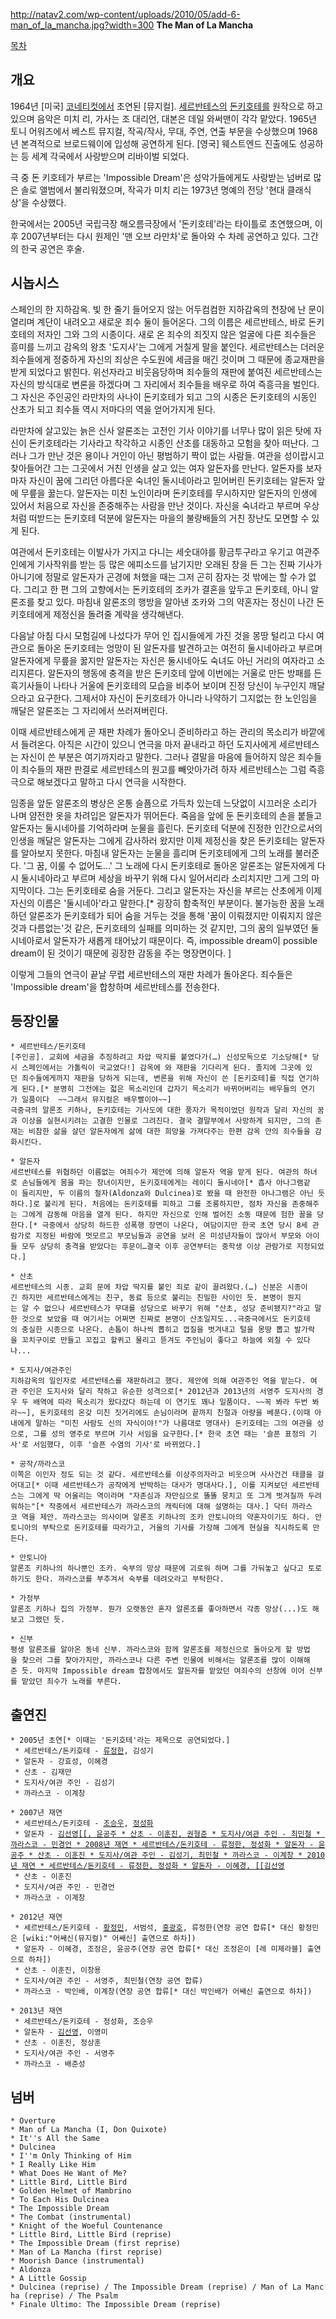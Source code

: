 http://natav2.com/wp-content/uploads/2010/05/add-6-man_of_la_mancha.jpg?width=300
'''The Man of La Mancha'''

[[목차]]
== 개요 ==
1964년 [미국] [[코네티컷]]에서 초연된 [뮤지컬]. [[세르반테스]]의 [[돈키호테]]를 원작으로 하고 있으며 음악은 미치 리, 가사는 조 대리언, 대본은 데일 와써맨이 각각 맡았다. 1965년 토니 어워즈에서 베스트 뮤지컬, 작곡/작사, 무대, 주연, 연출 부문을 수상했으며 1968년 본격적으로 브로드웨이에 입성해 공연하게 된다. [영국] 웨스트엔드 진출에도 성공하는 등 세계 각국에서 사랑받으며 리바이벌 되었다.

극 중 돈 키호테가 부르는 'Impossible Dream'은 성악가들에게도 사랑받는 넘버로 많은 솔로 앨범에서 불리워졌으며, 작곡가 미치 리는 1973년 명예의 전당 '현대 클래식 상'을 수상했다.

한국에서는 2005년 국립극장 해오름극장에서 '돈키호테'라는 타이틀로 초연했으며, 이후 2007년부터는 다시 원제인 '맨 오브 라만차'로 돌아와 수 차례 공연하고 있다. 그간의 한국 공연은 후술.

== 시놉시스 ==
스페인의 한 지하감옥. 빛 한 줄기 들어오지 않는 어두컴컴한 지하감옥의 천장에 난 문이 열리며 계단이 내려오고 새로운 죄수 둘이 들어온다. 그의 이름은 세르반테스, 바로 돈키호테의 저자인 그와 그의 시종이다. 새로 온 죄수의 죄짓지 않은 얼굴에 다른 죄수들은 흥미를 느끼고 감옥의 왕초 '도지사'는 그에게 거칠게 말을 붙인다. 세르반테스는 더러운 죄수들에게 정중하게 자신의 죄상은 수도원에 세금을 매긴 것이며 그 때문에 종교재판을 받게 되었다고 밝힌다. 위선자라고 비웃음당하며 죄수들의 재판에 붙여진 세르반테스는 자신의 방식대로 변론을 하겠다며 그 자리에서 죄수들을 배우로 하여 즉흥극을 벌인다. 그 자신은 주인공인 라만차의 사나이 돈키호테가 되고 그의 시종은 돈키호테의 시동인 산초가 되고 죄수들 역시 저마다의 역을 얻어가지게 된다.

라만차에 살고있는 늙은 신사 알론조는 고전인 기사 이야기를 너무나 많이 읽은 탓에 자신이 돈키호테라는 기사라고 착각하고 시종인 산초를 대동하고 모험을 찾아 떠난다. 그러나 그가 만난 것은 용이나 거인이 아닌 평범하기 짝이 없는 사람들. 여관을 성이랍시고 찾아들어간 그는 그곳에서 거친 인생을 살고 있는 여자 알돈자를 만난다. 알돈자를 보자마자 자신이 꿈에 그리던 아름다운 숙녀인 둘시네아라고 믿어버린 돈키호테는 알돈자 앞에 무릎을 꿇는다. 알돈자는 미친 노인이라며 돈키호테를 무시하지만 알돈자의 인생에 있어서 처음으로 자신을 존중해주는 사람을 만난 것이다. 자신을 숙녀라고 부르며 우상처럼 떠받드는 돈키호테 덕분에 알돈자는 마을의 불량배들의 거친 장난도 모면할 수 있게 된다. 

여관에서 돈키호테는 이발사가 가지고 다니는 세숫대야를 황금투구라고 우기고 여관주인에게 기사작위를 받는 등 많은 에피소드를 남기지만 오래된 창을 든 그는 진짜 기사가 아니기에 정말로 알돈자가 곤경에 처했을 때는 그저 곤히 잠자는 것 밖에는 할 수가 없다. 그리고 한 편 그의 고향에서는 돈키호테의 조카가 결혼을 앞두고 돈키호테, 아니 알론조를 찾고 있다. 마침내 알론조의 행방을 알아낸 조카와 그의 약혼자는 정신이 나간 돈키호테에게 제정신을 돌려줄 계략을 생각해낸다. 

다음날 아침 다시 모험길에 나섰다가 무어 인 집시들에게 가진 것을 몽땅 털리고 다시 여관으로 돌아온 돈키호테는 엉망이 된 알돈자를 발견하고는 여전히 둘시네아라고 부르며 알돈자에게 무릎을 꿇지만 알돈자는 자신은 둘시네아도 숙녀도 아닌 거리의 여자라고 소리지른다. 알돈자의 행동에 충격을 받은 돈키호테 앞에 이번에는 거울로 만든 방패를 든 흑기사들이 나타나 거울에 돈키호테의 모습을 비추어 보이며 진정 당신이 누구인지 깨달으라고 요구한다. 그제서야 자신이 돈키호테가 아니라 나약하기 그지없는 한 노인임을 깨달은 알론조는 그 자리에서 쓰러져버린다.

이때 세르반테스에게 곧 재판 차례가 돌아오니 준비하라고 하는 관리의 목소리가 바깥에서 들려온다. 아직은 시간이 있으니 연극을 마저 끝내라고 하던 도지사에게 세르반테스는 자신이 쓴 부분은 여기까지라고 말한다. 그러나 결말을 마음에 들어하지 않은 죄수들이 죄수들의 재판 판결로 세르반테스의 원고를 빼앗아가려 하자 세르반테스는 그럼 즉흥극으로 해보겠다고 말하고 다시 연극을 시작한다.

임종을 앞둔 알론조의 병상은 온통 슬픔으로 가득차 있는데 느닷없이 시끄러운 소리가 나며 얌전한 옷을 차려입은 알돈자가 뛰어든다. 죽음을 앞에 둔 돈키호테의 손을 붙들고 알돈자는 둘시네아를 기억하라며 눈물을 흘린다. 돈키호테 덕분에 진정한 인간으로서의 인생을 깨달은 알돈자는 그에게 감사하러 왔지만 이제 제정신을 찾은 돈키호테는 알돈자를 알아보지 못한다. 마침내 알돈자는 눈물을 흘리며 돈키호테에게 그의 노래를 불러준다. '그 꿈, 이룰 수 없어도...' 그 노래에 다시 돈키호테로 돌아온 알론조는 알돈자에게 다시 둘시네아라고 부르며 세상을 바꾸기 위해 다시 일어서리라 소리치지만 그게 그의 마지막이다. 그는 돈키호테로 숨을 거둔다. 그리고 알돈자는 자신을 부르는 산초에게 이제 자신의 이름은 '둘시네아'라고 말한다.[* 굉장히 함축적인 부분이다. 불가능한 꿈을 노래하던 알론조가 돈키호테가 되어 숨을 거두는 것을 통해 '꿈이 이뤄졌지만 이뤄지지 않은 것과 다름없는'것 같은, 돈키호테의 실패를 의미하는 것 같지만, 그의 꿈의 일부였던 둘시네아로서 알돈자가 새롭게 태어났기 때문이다. 즉, impossible dream이 possible dream이 된 것이기 때문에 굉장한 감동을 주는 명장면이다. ]

이렇게 그들의 연극이 끝날 무렵 세르반테스의 재판 차례가 돌아온다. 죄수들은 'Impossible dream'을 합창하며 세르반테스를 전송한다.

== 등장인물 ==
 * 세르반테스/돈키호테
 [주인공]. 교회에 세금을 추징하려고 차압 딱지를 붙였다가(…) 신성모독으로 기소당해[* 당시 스페인에서는 가톨릭이 국교였다!] 감옥에 와 재판을 기다리게 된다. 졸지에 그곳에 있던 죄수들에게까지 재판을 당하게 되는데, 변론을 위해 자신이 쓴 [돈키호테]를 직접 연기하게 된다.[* 분명히 그전에는 젋은 목소리인데 갑자기 목소리가 바뀌어버리는 배우들의 연기가 일품이다  ~~그래서 뮤지컬은 배우빨이야~~]
 극중극의 알론조 키하나, 돈키호테는 기사도에 대한 풍자가 목적이었던 원작과 달리 자신의 꿈과 이상을 실현시키려는 고결한 인물로 그려진다. 결국 결말부에서 사망하게 되지만, 그의 존재는 비참한 삶을 살던 알돈자에게 삶에 대한 희망을 가져다주는 한편 감옥 안의 죄수들을 감화시킨다. 

 * 알돈자
 세르반테스를 위협하던 이름없는 여죄수가 제안에 의해 알돈자 역을 맡게 된다. 여관의 하녀로 손님들에게 몸을 파는 창녀이지만, 돈키호테에게는 레이디 둘시네아[* 흡사 아나그램같이 들리지만, 두 이름의 철자(Aldonza와 Dulcinea)로 봤을 때 완전한 아나그램은 아닌 듯하다.]로 불리게 된다. 처음에는 돈키호테를 피하고 그를 조롱하지만, 점차 자신을 존중해주는 그에게 감동해 마음을 열게 된다. 하지만 자신으로 인해 벌어진 소동 때문에 험한 꼴을 당한다.[* 극중에서 상당히 하드한 성폭행 장면이 나온다, 여담이지만 한국 초연 당시 8세 관람가로 지정된 바람에 멋모르고 부모님들과 공연을 보러 온 미성년자들이 많아서 부모와 아이들 모두 상당히 충격을 받았다는 후문이…결국 이후 공연부터는 중학생 이상 관람가로 지정되었다.]

 * 산초
 세르반테스의 시종. 교회 문에 차압 딱지를 붙인 죄로 같이 끌려왔다.(…) 신분은 시종이긴 하지만 세르반테스에게는 친구, 동료 등으로 불리는 친밀한 사이인 듯. 본명이 뭔지는 알 수 없으나 세르반테스가 무대를 성당으로 바꾸기 위해 "산초, 성당 준비됐지?"라고 말한 것으로 보았을 때 여기서는 어쩌면 진짜로 본명이 산초일지도...극중극에서도 돈키호테의 충실한 시종으로 나온다. 손톱이 하나씩 뽑히고 껍질을 벗겨내고 털을 몽땅 뽑고 발가락을 꼬치구이로 만들고 꼬집고 할퀴고 물리고 뜯겨도 주인님이 좋다고 하늘에 외칠 수 있다나...

 * 도지사/여관주인
 지하감옥의 일인자로 세르반테스를 재판하려고 했다. 제안에 의해 여관주인 역을 맡는다. 여관 주인은 도지사와 달리 착하고 유순한 성격으로[* 2012년과 2013년의 서영주 도지사의 경우 두 배역에 따라 목소리가 왔다갔다 하는데 이 연기도 꽤나 일품이다. ~~꼭 봐라 두번 봐라~~], 돈키호테의 온갖 미친 짓거리에도 손님이라며 끝까지 친절과 아량을 베푼다.(이때 아내에게 말하는 "미친 사람도 신의 자식이야!"가 나름대로 명대사) 돈키호테는 그의 여관을 성으로, 그를 성의 영주로 부르며 기사 서임을 요구한다.[* 한국 초연 때는 '슬픈 표정의 기사'로 서임했다, 이후 '슬픈 수염의 기사'로 바뀌었다.]

 * 공작/까라스코
 이쪽은 이인자 정도 되는 것 같다. 세르반테스를 이상주의자라고 비웃으며 사사건건 태클을 걸어대고[* 이때 세르반테스가 공작에게 반박하는 대사가 명대사다.], 이를 지켜보던 세르반테스는 그에게 딱 어울리는 역이라며 "자존심과 자만심으로 똘똘 뭉치고 또 그게 벗겨질까 두려워하는"[* 작중에서 세르반테스가 까라스코의 캐릭터에 대해 설명하는 대사.] 닥터 까라스코 역을 제안. 까라스코는 의사이며 알론조 키하나의 조카 안토니아의 약혼자이기도 하다. 안토니아의 부탁으로 돈키호테를 따라가고, 거울의 기사를 가장해 그에게 현실을 직시하도록 만든다.

 * 안토니아
 알론조 키하나의 하나뿐인 조카. 숙부의 망상 때문에 괴로워 하며 그를 가둬놓고 싶다고 토로하기도 한다. 까라스코를 부추겨서 숙부를 데려오라고 부탁한다.

 * 가정부
 알론조 키하나 집의 가정부. 뭔가 오랫동안 혼자 알론조를 좋아하면서 각종 망상(...)도 해보고 그랬던 듯.

 * 신부
 평생 알론조를 알아온 동네 신부. 까라스코와 함께 알론조를 제정신으로 돌아오게 할 방법을 찾으러 그를 찾아가지만, 까라스코나 다른 주변 인물에 비해서는 알론조를 많이 이해해준 듯. 마지막 Impossible dream 합창에서도 알돈자를 맡았던 여죄수의 선창에 이어 신부를 맡았던 죄수가 노래를 부른다.

== 출연진 ==
 * 2005년 초연[* 이때는 '돈키호테'라는 제목으로 공연되었다.]
  * 세르반테스/돈키호테 - [[류정한]], 김성기
  * 알돈자 - 강효성, 이혜경
  * 산초 - 김재만
  * 도지사/여관 주인 - 김성기
  * 까라스코 - 이계창

 * 2007년 재연
  * 세르반테스/돈키호테 - [[조승우]], [[정성화]]
  * 알돈자 - [[김선영[[, 윤공주
  * 산초 - 이훈진, 권형준
  * 도지사/여관 주인 - 최민철
  * 까라스코 - 민경언

 * 2008년 재연
  * 세르반테스/돈키호테 - 류정한, 정성화
  * 알돈자 - 윤공주
  * 산초 - 이훈진
  * 도지사/여관 주인 - 김성기, 최민철
  * 까라스코 - 이계창

 * 2010년 재연
  * 세르반테스/돈키호테 - 류정한, 정성화
  * 알돈자 - 이혜경, [[김선영]]
  * 산초 - 이훈진
  * 도지사/여관 주인 - 민경언
  * 까라스코 - 이계창

 * 2012년 재연
  * 세르반테스/돈키호테 - [[황정민]], 서범석, [[홍광호]], 류정한(연장 공연 합류[* 대신 황정민은 [wiki:"어쌔신(뮤지컬)" 어쌔신] 출연으로 하차])
  * 알돈자 - 이혜경, 조정은, 윤공주(연장 공연 합류[* 대신 조정은이 [레 미제라블] 출연으로 하차])
  * 산초 - 이훈진, 이창용
  * 도지사/여관 주인 - 서영주, 최민철(연장 공연 합류)
  * 까라스코 - 박인배, 이계창(연장 공연 합류[* 대신 박인배가 어쌔신 출연으로 하차])

 * 2013년 재연
  * 세르반테스/돈키호테 - 정성화, 조승우
  * 알돈자 - [[김선영]], 이영미
  * 산초 - 이훈진, 정상훈
  * 도지사/여관 주인 - 서영주
  * 까라스코 - 배준성
== 넘버 ==
 * Overture
 * Man of La Mancha (I, Don Quixote) 
 * It''s All the Same 
 * Dulcinea 
 * I''m Only Thinking of Him 
 * I Really Like Him 
 * What Does He Want of Me? 
 * Little Bird, Little Bird 
 * Golden Helmet of Mambrino 
 * To Each His Dulcinea 
 * The Impossible Dream 
 * The Combat (instrumental) 
 * Knight of the Woeful Countenance 
 * Little Bird, Little Bird (reprise)
 * The Impossible Dream (first reprise) 
 * Man of La Mancha (first reprise) 
 * Moorish Dance (instrumental) 
 * Aldonza 
 * A Little Gossip 
 * Dulcinea (reprise) / The Impossible Dream (reprise) / Man of La Mancha (reprise) / The Psalm 
 * Finale Ultimo: The Impossible Dream (reprise) 
